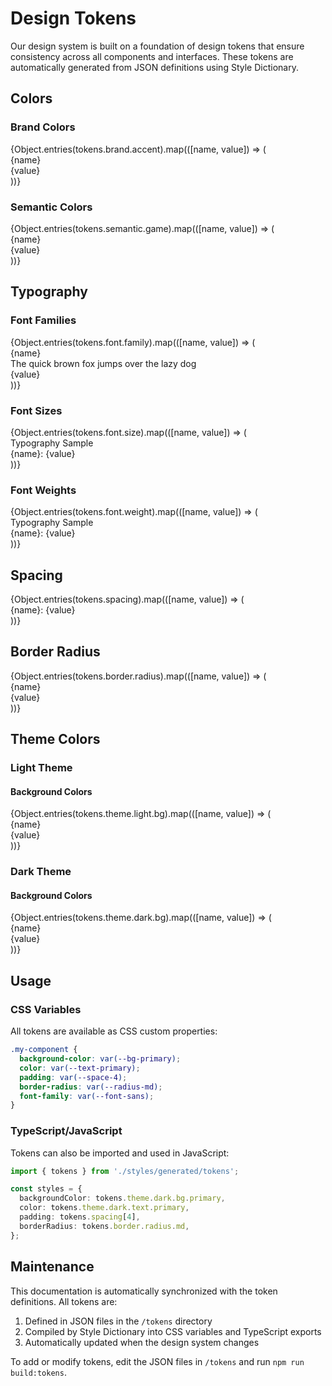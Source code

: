 
<Meta title="Design System/Design Tokens" />

# Design Tokens

Our design system is built on a foundation of design tokens that ensure consistency across all components and interfaces. These tokens are automatically generated from JSON definitions using Style Dictionary.

## Colors

### Brand Colors

<div style={{ display: 'grid', gridTemplateColumns: 'repeat(auto-fit, minmax(200px, 1fr))', gap: '16px', marginBottom: '32px' }}>
  {Object.entries(tokens.brand.accent).map(([name, value]) => (
    <div key={name} style={{ display: 'flex', alignItems: 'center', gap: '12px' }}>
      <div style={{ width: '40px', height: '40px', backgroundColor: value, borderRadius: '8px', border: '1px solid var(--border)' }} />
      <div>
        <div style={{ fontWeight: '600', fontSize: '14px' }}>{name}</div>
        <div style={{ fontSize: '12px', color: 'var(--text-muted)', fontFamily: 'var(--font-mono)' }}>{value}</div>
      </div>
    </div>
  ))}
</div>

### Semantic Colors

<div style={{ display: 'grid', gridTemplateColumns: 'repeat(auto-fit, minmax(200px, 1fr))', gap: '16px', marginBottom: '32px' }}>
  {Object.entries(tokens.semantic.game).map(([name, value]) => (
    <div key={name} style={{ display: 'flex', alignItems: 'center', gap: '12px' }}>
      <div style={{ width: '40px', height: '40px', backgroundColor: value, borderRadius: '8px', border: '1px solid var(--border)' }} />
      <div>
        <div style={{ fontWeight: '600', fontSize: '14px' }}>{name}</div>
        <div style={{ fontSize: '12px', color: 'var(--text-muted)', fontFamily: 'var(--font-mono)' }}>{value}</div>
      </div>
    </div>
  ))}
</div>

## Typography

### Font Families

<div style={{ marginBottom: '32px' }}>
  {Object.entries(tokens.font.family).map(([name, value]) => (
    <div key={name} style={{ marginBottom: '16px' }}>
      <div style={{ fontWeight: '600', fontSize: '14px', marginBottom: '8px' }}>{name}</div>
      <div style={{ fontFamily: value, fontSize: '16px', marginBottom: '4px' }}>
        The quick brown fox jumps over the lazy dog
      </div>
      <div style={{ fontSize: '12px', color: 'var(--text-muted)', fontFamily: 'var(--font-mono)' }}>{value}</div>
    </div>
  ))}
</div>

### Font Sizes

<div style={{ marginBottom: '32px' }}>
  {Object.entries(tokens.font.size).map(([name, value]) => (
    <div key={name} style={{ marginBottom: '12px', display: 'flex', alignItems: 'center', gap: '16px' }}>
      <div style={{ fontSize: value, lineHeight: '1.2' }}>Typography Sample</div>
      <div style={{ fontSize: '12px', color: 'var(--text-muted)', fontFamily: 'var(--font-mono)' }}>
        {name}: {value}
      </div>
    </div>
  ))}
</div>

### Font Weights

<div style={{ marginBottom: '32px' }}>
  {Object.entries(tokens.font.weight).map(([name, value]) => (
    <div key={name} style={{ marginBottom: '12px', display: 'flex', alignItems: 'center', gap: '16px' }}>
      <div style={{ fontWeight: value, fontSize: '16px' }}>Typography Sample</div>
      <div style={{ fontSize: '12px', color: 'var(--text-muted)', fontFamily: 'var(--font-mono)' }}>
        {name}: {value}
      </div>
    </div>
  ))}
</div>

## Spacing

<div style={{ marginBottom: '32px' }}>
  {Object.entries(tokens.spacing).map(([name, value]) => (
    <div key={name} style={{ marginBottom: '12px', display: 'flex', alignItems: 'center', gap: '16px' }}>
      <div style={{ width: value, height: '24px', backgroundColor: 'var(--accent-blue)', borderRadius: '4px' }} />
      <div style={{ fontSize: '14px', fontFamily: 'var(--font-mono)' }}>
        {name}: {value}
      </div>
    </div>
  ))}
</div>

## Border Radius

<div style={{ display: 'grid', gridTemplateColumns: 'repeat(auto-fit, minmax(150px, 1fr))', gap: '16px', marginBottom: '32px' }}>
  {Object.entries(tokens.border.radius).map(([name, value]) => (
    <div key={name} style={{ textAlign: 'center' }}>
      <div style={{ 
        width: '60px', 
        height: '60px', 
        backgroundColor: 'var(--accent-primary)', 
        borderRadius: value,
        margin: '0 auto 8px',
        border: '1px solid var(--border)'
      }} />
      <div style={{ fontSize: '14px', fontWeight: '600' }}>{name}</div>
      <div style={{ fontSize: '12px', color: 'var(--text-muted)', fontFamily: 'var(--font-mono)' }}>{value}</div>
    </div>
  ))}
</div>

## Theme Colors

### Light Theme

<div style={{ marginBottom: '16px' }}>
  <h4>Background Colors</h4>
  <div style={{ display: 'grid', gridTemplateColumns: 'repeat(auto-fit, minmax(200px, 1fr))', gap: '16px', marginBottom: '16px' }}>
    {Object.entries(tokens.theme.light.bg).map(([name, value]) => (
      <div key={name} style={{ display: 'flex', alignItems: 'center', gap: '12px' }}>
        <div style={{ width: '40px', height: '40px', backgroundColor: value, borderRadius: '8px', border: '1px solid #e2e8f0' }} />
        <div>
          <div style={{ fontWeight: '600', fontSize: '14px' }}>{name}</div>
          <div style={{ fontSize: '12px', color: 'var(--text-muted)', fontFamily: 'var(--font-mono)' }}>{value}</div>
        </div>
      </div>
    ))}
  </div>
</div>

### Dark Theme

<div style={{ marginBottom: '16px' }}>
  <h4>Background Colors</h4>
  <div style={{ display: 'grid', gridTemplateColumns: 'repeat(auto-fit, minmax(200px, 1fr))', gap: '16px' }}>
    {Object.entries(tokens.theme.dark.bg).map(([name, value]) => (
      <div key={name} style={{ display: 'flex', alignItems: 'center', gap: '12px' }}>
        <div style={{ width: '40px', height: '40px', backgroundColor: value, borderRadius: '8px', border: '1px solid var(--border)' }} />
        <div>
          <div style={{ fontWeight: '600', fontSize: '14px' }}>{name}</div>
          <div style={{ fontSize: '12px', color: 'var(--text-muted)', fontFamily: 'var(--font-mono)' }}>{value}</div>
        </div>
      </div>
    ))}
  </div>
</div>

## Usage

### CSS Variables

All tokens are available as CSS custom properties:

```css
.my-component {
  background-color: var(--bg-primary);
  color: var(--text-primary);
  padding: var(--space-4);
  border-radius: var(--radius-md);
  font-family: var(--font-sans);
}
```

### TypeScript/JavaScript

Tokens can also be imported and used in JavaScript:

```typescript
import { tokens } from './styles/generated/tokens';

const styles = {
  backgroundColor: tokens.theme.dark.bg.primary,
  color: tokens.theme.dark.text.primary,
  padding: tokens.spacing[4],
  borderRadius: tokens.border.radius.md,
};
```

## Maintenance

This documentation is automatically synchronized with the token definitions. All tokens are:

1. Defined in JSON files in the `/tokens` directory
2. Compiled by Style Dictionary into CSS variables and TypeScript exports
3. Automatically updated when the design system changes

To add or modify tokens, edit the JSON files in `/tokens` and run `npm run build:tokens`.